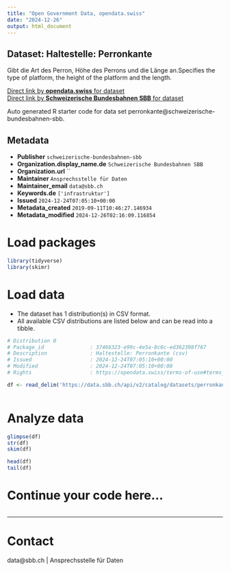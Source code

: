 ```yaml
---
title: "Open Government Data, opendata.swiss"
date: "2024-12-26"
output: html_document
---
```


## Dataset: Haltestelle: Perronkante

Gibt die Art des Perron, Höhe des Perrons und die Länge an.Specifies the type of platform, the height of the platform and the length.

[Direct link by **opendata.swiss** for dataset](https://opendata.swiss/de/dataset/haltestelle-perronkante1)<br>
[Direct link by **Schweizerische Bundesbahnen SBB** for dataset](https://data.sbb.ch/explore/dataset/perronkante/)

Auto generated R starter code for data set perronkante@schweizerische-bundesbahnen-sbb.

## Metadata

- **Publisher** `schweizerische-bundesbahnen-sbb`
- **Organization.display_name.de** `Schweizerische Bundesbahnen SBB`
- **Organization.url** ``
- **Maintainer** `Ansprechsstelle für Daten`
- **Maintainer_email** `data@sbb.ch`
- **Keywords.de** `['infrastruktur']`
- **Issued** `2024-12-24T07:05:10+00:00`
- **Metadata_created** `2019-09-11T10:46:27.146934`
- **Metadata_modified** `2024-12-26T02:16:09.116854`


# Load packages

```r

library(tidyverse)
library(skimr)

```

# Load data

-   The dataset has 1 distribution(s) in CSV format.
-   All available CSV distributions are listed below and can be read into a tibble.

```r

# Distribution 0
# Package_id               : 37466323-e99c-4e5a-8c6c-ed362398f767
# Description              : Haltestelle: Perronkante (csv)
# Issued                   : 2024-12-24T07:05:10+00:00
# Modified                 : 2024-12-24T07:05:10+00:00
# Rights                   : https://opendata.swiss/terms-of-use#terms_by

df <- read_delim('https://data.sbb.ch/api/v2/catalog/datasets/perronkante/exports/csv?use_labels=true')



```

# Analyze data

```r

glimpse(df)
str(df)
skim(df)

head(df)
tail(df)

```

# Continue your code here...

```r

```

------------------------------------------------------------------------

# Contact

data@sbb.ch | Ansprechsstelle für Daten
